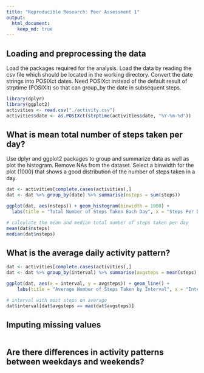 ```yaml
---
title: "Reproducible Research: Peer Assessment 1"
output: 
  html_document:
    keep_md: true
---
```


## Loading and preprocessing the data
Load the packages required for the analysis. Load the data by reading the csv file which should be located in the working directory. Convert the date strings into POSIXct dates. Need POSIXct instead of the default result of strptime (POSIXlt) so that can group_by the date in subsequent steps.

```r
library(dplyr)
library(ggplot2)
activities <- read.csv("./activity.csv")
activities$date <- as.POSIXct(strptime(activities$date, "%Y-%m-%d"))
```

## What is mean total number of steps taken per day?
Use dplyr and ggplot2 packages to group and summarize data as well as plot the histogram. Remove NAs from the dataset. Select a binwidth for the plot (1000) that shows a good distribution of the number of steps taken in a day.

```r
dat <- activities[complete.cases(activities),]
dat <- dat %>% group_by(date) %>% summarise(nsteps = sum(steps))

ggplot(dat, aes(nsteps)) + geom_histogram(binwidth = 1000) + 
  labs(title = "Total Number of Steps Taken Each Day", x = "Steps Per Day", y = "Number of Days")

# calculate the mean and median total number of steps taken per day
mean(dat$nsteps)
median(dat$nsteps)

```


## What is the average daily activity pattern?

```r
dat <- activities[complete.cases(activities),]
dat <- dat %>% group_by(interval) %>% summarise(avgsteps = mean(steps))

ggplot(dat, aes(x = interval, y = avgsteps)) + geom_line() +
    labs(title = "Average Number of Steps Taken by Interval", x = "Interval", y = "Average Number of Steps")

# interval with most steps on average
dat$interval[dat$avgsteps == max(dat$avgsteps)]
```

## Imputing missing values

```r

```

## Are there differences in activity patterns between weekdays and weekends?
